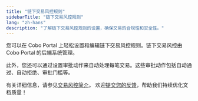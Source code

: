 ```yaml
---
title: "链下交易风控规则"
sidebarTitle: "链下交易风控规则"
lang: "zh-hans"
description: "了解链下交易风控规则的设置，确保交易的合规性和安全性。"
---
```


您可以在 Cobo Portal 上轻松设置和编辑链下交易风控规则。链下交易风控由 Cobo Portal 的后端系统管理。

此外，您还可以通过设置审批动作来自动处理每笔交易。这些审批动作包括自动通过、自动拒绝、审批门槛等。

有关详细信息，请参见[交易风控简介](/cn/portal/risk-controls/tx-policies-overview)。
<Tip>欢迎[提交您的反馈](https://forms.zohopublic.com/cobo/form/DocumentFeedbackForm/formperma/QvLOhxJv1_JMsJ-1dleZ8Itb_7rzN-LtgvsDdxosoVI?referrername=manuals)，帮助我们持续优化文档质量！</Tip>